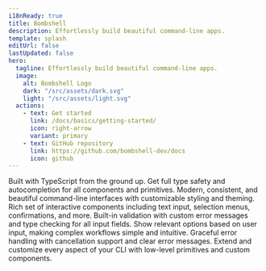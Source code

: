 ```yaml
---
i18nReady: true
title: Bombshell
description: Effortlessly build beautiful command-line apps.
template: splash
editUrl: false
lastUpdated: false
hero:
  tagline: Effortlessly build beautiful command-line apps.
  image:
    alt: Bombshell Logo
    dark: "/src/assets/dark.svg"
    light: "/src/assets/light.svg"
  actions:
    - text: Get started
      link: /docs/basics/getting-started/
      icon: right-arrow
      variant: primary
    - text: GitHub repository
      link: https://github.com/bombshell-dev/docs
      icon: github
---
```



<CardGrid>

  <Card title="Type-Safe" icon="rocket">
    Built with TypeScript from the ground up. Get full type safety and autocompletion for all components and primitives.
  </Card>

  <Card title="Beautiful UI" icon="seti:smarty">
    Modern, consistent, and beautiful command-line interfaces with customizable styling and theming.
  </Card>

  <Card title="Interactive Prompts" icon="seti:smarty">
    Rich set of interactive components including text input, selection menus, confirmations, and more.
  </Card>

  <Card title="Form Validation" icon="approve-check">
    Built-in validation with custom error messages and type checking for all input fields.
  </Card>

  <Card title="Progressive Disclosure" icon="information">
    Show relevant options based on user input, making complex workflows simple and intuitive.
  </Card>

  <Card title="Error Handling" icon="warning">
    Graceful error handling with cancellation support and clear error messages.
  </Card>

  <Card title="Customizable" icon="sun">
    Extend and customize every aspect of your CLI with low-level primitives and custom components.
  </Card>

</CardGrid>
